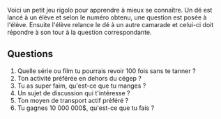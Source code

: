 Voici un petit jeu rigolo pour apprendre à mieux se connaître. Un dé est lancé
à un élève et selon le numéro obtenu, une question est posée à l'élève. Ensuite
l'élève relance le dé à un autre camarade et celui-ci doit répondre à son tour
à la question correspondante.

## Questions

1. Quelle série ou film tu pourrais revoir 100 fois sans te tanner ?
2. Ton activité préférée en dehors du cégep ?
3. Tu as super faim, qu'est-ce que tu manges ?
4. Un sujet de discussion qui t'intéresse ?
5. Ton moyen de transport actif préféré ?
6. Tu gagnes 10 000 000$, qu'est-ce que tu fais ?